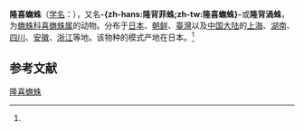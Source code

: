 {{noteTA|G1=LS}}
{{Speciesbox
| name = 隆喜蟱蛛
| status = 
| status_system = 
| image = [[File:Philoponella.prominens.male.-.takinawa.jpg|250px]]
| image_caption = 雄成蛛
| genus = Philoponella
| species = prominens
| authority = (Bose. et Str., 1906)<ref name='id12922'>{{cite web| url =http://www.bioinfo.cn/db05/BjdwSpecies.php?action=view&id=12922| title =隆喜蟱蛛| work =《中国动物物种编目数据库》| publisher =中国科学院微生物研究所| author =中国科学院动物研究所| accessdate =2009-04-28| deadurl =yes| archiveurl =https://web.archive.org/web/20160305002640/http://www.bioinfo.cn/db05/BjdwSpecies.php?action=view&id=12922| archivedate =2016-03-05}}</ref>
}}

'''隆喜蟱蛛'''（[[学名|学名]]：{{lang|la|''Philoponella prominens''}}），又名'''-{zh-hans:隆背菲蛛;zh-tw:隆喜蟱蛛}-'''或'''隆背渦蛛'''，为[[蟱蛛科|蟱蛛科]][[喜蟱蛛属|喜蟱蛛属]]的动物。分布于[[日本|日本]]、[[朝鲜|朝鲜]]、[[臺灣|臺灣]]以及[[中国大陆|中国大陆]]的[[上海|上海]]、[[湖南|湖南]]、[[四川|四川]]、[[安徽|安徽]]、[[浙江|浙江]]等地。该物种的模式产地在日本。<ref name='id12922'/>

== 参考文献 ==
{{reflist}}

{{Wikispecies|Philoponella prominens}}
{{Taxonbar|from=Q2722394}}

[[Category:喜蟱蛛属|隆喜蟱蛛]]


{{蜘蛛小作品}}